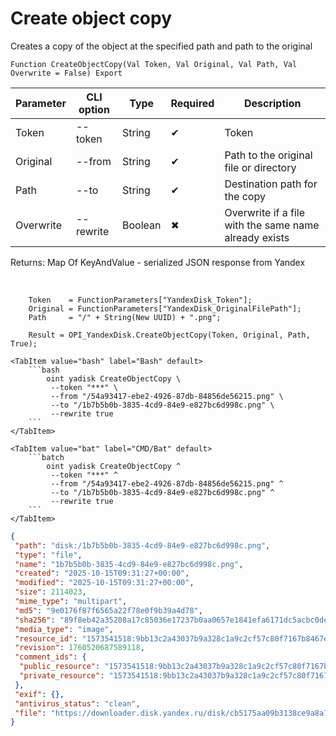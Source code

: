 ﻿---
sidebar_position: 5
description: Create object copy and other functions to work with Yandex Disk in the Open Integration Package, a free open-source integration library for 1C:Enterprise 8, OneScript and CLI
keywords: [1C, 1С, 1С:Enterprise, 1С:Enterprise 8.3, API, Integration, Services, Exchange, OneScript, CLI, Yandex Disk]
---


# Create object copy
 Creates a copy of the object at the specified path and path to the original



`Function CreateObjectCopy(Val Token, Val Original, Val Path, Val Overwrite = False) Export`

  | Parameter | CLI option | Type | Required | Description |
  |-|-|-|-|-|
  | Token | --token | String | &#x2714; | Token |
  | Original | --from | String | &#x2714; | Path to the original file or directory |
  | Path | --to | String | &#x2714; | Destination path for the copy |
  | Overwrite | --rewrite | Boolean | &#x2716; | Overwrite if a file with the same name already exists |

  
  Returns:  Map Of KeyAndValue - serialized JSON response from Yandex

<br/>



```bsl title="1C:Enterprise/OneScript code example"
    Token    = FunctionParameters["YandexDisk_Token"];
    Original = FunctionParameters["YandexDisk_OriginalFilePath"];
    Path     = "/" + String(New UUID) + ".png";

    Result = OPI_YandexDisk.CreateObjectCopy(Token, Original, Path, True);
```
 

 <Tabs>
  
    <TabItem value="bash" label="Bash" default>
        ```bash
            oint yadisk CreateObjectCopy \
             --token "***" \
             --from "/54a93417-ebe2-4926-87db-84856de56215.png" \
             --to "/1b7b5b0b-3835-4cd9-84e9-e827bc6d998c.png" \
             --rewrite true
        ```
    </TabItem>
  
    <TabItem value="bat" label="CMD/Bat" default>
        ```batch
            oint yadisk CreateObjectCopy ^
             --token "***" ^
             --from "/54a93417-ebe2-4926-87db-84856de56215.png" ^
             --to "/1b7b5b0b-3835-4cd9-84e9-e827bc6d998c.png" ^
             --rewrite true
        ```
    </TabItem>
</Tabs>


```json title="Result"
{
 "path": "disk:/1b7b5b0b-3835-4cd9-84e9-e827bc6d998c.png",
 "type": "file",
 "name": "1b7b5b0b-3835-4cd9-84e9-e827bc6d998c.png",
 "created": "2025-10-15T09:31:27+00:00",
 "modified": "2025-10-15T09:31:27+00:00",
 "size": 2114023,
 "mime_type": "multipart",
 "md5": "9e0176f87f6565a22f78e0f9b39a4d78",
 "sha256": "89f8eb42a35208a17c85036e17237b0aa0657e1841efa6171dc5acbc0dea9e18",
 "media_type": "image",
 "resource_id": "1573541518:9bb13c2a43037b9a328c1a9c2cf57c80f7167b8467edbb0a5f8001880e6de52e",
 "revision": 1760520687589118,
 "comment_ids": {
  "public_resource": "1573541518:9bb13c2a43037b9a328c1a9c2cf57c80f7167b8467edbb0a5f8001880e6de52e",
  "private_resource": "1573541518:9bb13c2a43037b9a328c1a9c2cf57c80f7167b8467edbb0a5f8001880e6de52e"
 },
 "exif": {},
 "antivirus_status": "clean",
 "file": "https://downloader.disk.yandex.ru/disk/cb5175aa09b3138ce9a8a7b78347b0982259265c1a51ff79391555df4d4e1ce6/68efa230/Kdpe3dFisZLPovVA4r-aBmpkby3AOQiLsayEHYapOMw2ylFGSbZZrsWtGPTvHxG_-QDrqSGFBOOsS3b3gKT1zA%3D%3D?uid=1573541518&filename=1b7b5b0b-3835-4cd9-84e9-e827bc6d998c.png&disposition=attachment&hash=&limit=0&content_type=multipart&owner_uid=1573541518&fsize=2114023&hid=03d7263840468e281bd0b238a26e7d0d&media_type=image&tknv=v3&etag=9e0176f87f6565a22f78e0f9b39a4d78"
}
```
